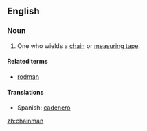 ==English==

===Noun===
{{en-noun|sg=[[chain]][[man]]|pl=chainmen}}

# {{surveying}} One who wields a [[chain]] or [[measuring tape]].

====Related terms====
* [[rodman]]

====Translations====
{{trans-top|one who wields a chain}}
* Spanish: [[cadenero]]
{{trans-mid}}
{{trans-bottom}}

[[zh:chainman]]
